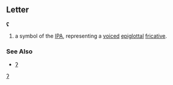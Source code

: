 ==Letter==
'''ʢ'''

#a symbol of the [[IPA]], representing a [[voiced]] [[epiglottal]] [[fricative]].
===See Also===
*[[ʔ]]
[[Category:Latin letter|ʔ]]